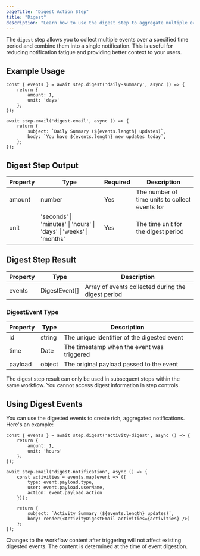 ```yaml
---
pageTitle: "Digest Action Step"
title: "Digest"
description: "Learn how to use the digest step to aggregate multiple events into a single notification"
---
```




The `digest` step allows you to collect multiple events over a specified time period and combine them into a single notification. This is useful for reducing notification fatigue and providing better context to your users.

## Example Usage

```tsx
const { events } = await step.digest('daily-summary', async () => {
    return {
        amount: 1,
        unit: 'days'
    };
});

await step.email('digest-email', async () => {
    return {
        subject: `Daily Summary (${events.length} updates)`,
        body: `You have ${events.length} new updates today`,
    };
});
```

## Digest Step Output

| Property | Type | Required | Description |
| -------- | ---- | -------- | ----------- |
| amount | number | Yes | The number of time units to collect events for |
| unit | 'seconds' \| 'minutes' \| 'hours' \| 'days' \| 'weeks' \| 'months' | Yes | The time unit for the digest period |

## Digest Step Result

| Property | Type | Description |
| -------- | ---- | ----------- |
| events | DigestEvent[] | Array of events collected during the digest period |

### DigestEvent Type

| Property | Type | Description |
| -------- | ---- | ----------- |
| id | string | The unique identifier of the digested event |
| time | Date | The timestamp when the event was triggered |
| payload | object | The original payload passed to the event |

<Callout type="info">
The digest step result can only be used in subsequent steps within the same workflow. You cannot access digest information in step controls.
</Callout>

## Using Digest Events

You can use the digested events to create rich, aggregated notifications. Here's an example:

```tsx
const { events } = await step.digest('activity-digest', async () => {
    return {
        amount: 1,
        unit: 'hours'
    };
});

await step.email('digest-notification', async () => {
    const activities = events.map(event => ({
        type: event.payload.type,
        user: event.payload.userName,
        action: event.payload.action
    }));

    return {
        subject: `Activity Summary (${events.length} updates)`,
        body: render(<ActivityDigestEmail activities={activities} />)
    };
});
```

<Callout type="warning">
Changes to the workflow content after triggering will not affect existing digested events. The content is determined at the time of event digestion.
</Callout>
